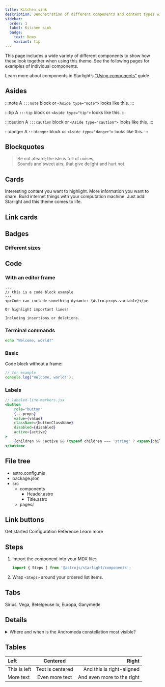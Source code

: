 ```yaml
---
title: Kitchen sink
description: Demonstration of different components and content types with this colour scheme.
sidebar:
  order: 1
  label: Kitchen sink
  badge:
    text: Demo
    variant: tip
---
```


This page includes a wide variety of different components to show how these look together when using this theme.
See the following pages for examples of individual components.

Learn more about components in Starlight’s [“Using components”](https://starlight.astro.build/components/using-components/) guide.

## Asides

:::note
A `:::note` block or `<Aside type="note">` looks like this.
:::

:::tip
A `:::tip` block or `<Aside type="tip">` looks like this.
:::

:::caution
A `:::caution` block or `<Aside type="caution">` looks like this.
:::

:::danger
A `:::danger` block or `<Aside type="danger">` looks like this.
:::

## Blockquotes

> Be not afeard; the isle is full of noises,  
> Sounds and sweet airs, that give delight and hurt not.

## Cards


<CardGrid>
	<Card title="Check this out" icon="open-book">
		Interesting content you want to highlight.
	</Card>
	<Card title="Other feature" icon="information">
		More information you want to share.
	</Card>
	<Card title="Computer stuff" icon="laptop">
		Build internet things with your computation machine.
	</Card>
	<Card title="Starlight ready" icon="starlight">
		Just add Starlight and this theme comes to life.
	</Card>
</CardGrid>

## Link cards


<LinkCard
	title="Internationalization"
	href="/guides/i18n/"
	description="Configure Starlight to support multiple languages."
/>

## Badges


<p>
	<Badge text="Note" variant="note" />
	<Badge text="Success" variant="success" />
	<Badge text="Tip" variant="tip" />
	<Badge text="Caution" variant="caution" />
	<Badge text="Danger" variant="danger" />
</p>

### Different sizes

<p>
	<Badge text="Small" size="small" />
	<Badge text="Medium" size="medium" />
	<Badge text="Large" size="large" />
</p>

## Code

### With an editor frame

```astro title="example.astro" {6} ins="insertions" del="deletions"
---
// this is a code block example
---
<p>Code can include something dynamic: {Astro.props.variable}</p>

Or highlight important lines!

Including insertions or deletions.
```

### Terminal commands

```sh
echo "Welcome, world!"
```

### Basic

Code block without a frame:

```js
// for example
console.log('Welcome, world!');
```

### Labels

```jsx {"1":5} del={"2":7-8} ins={"3":10}
// labeled-line-markers.jsx
<button
	role="button"
	{...props}
	value={value}
	className={buttonClassName}
	disabled={disabled}
	active={active}
>
	{children && !active && (typeof children === 'string' ? <span>{children}</span> : children)}
</button>
```

## File tree


<FileTree>

- astro.config.mjs
- package.json
- src
  - components
    - Header.astro
    - Title.astro
  - pages/

</FileTree>

## Link buttons


<LinkButton href="/getting-started/">Get started</LinkButton>
<LinkButton href="/reference/configuration/" variant="secondary">
	Configuration Reference
</LinkButton>
<LinkButton href="/reference/configuration/" variant="minimal" icon="external">
	Learn more
</LinkButton>

## Steps


<Steps>

1. Import the component into your MDX file:

   ```js
   import { Steps } from '@astrojs/starlight/components';
   ```

2. Wrap `<Steps>` around your ordered list items.

</Steps>

## Tabs


<Tabs>
	<TabItem label="Stars" icon="star">
		Sirius, Vega, Betelgeuse
	</TabItem>
	<TabItem label="Moons" icon="moon">
		Io, Europa, Ganymede
	</TabItem>
</Tabs>

## Details

<details>
<summary>Where and when is the Andromeda constellation most visible?</summary>

The [Andromeda constellation](<https://en.wikipedia.org/wiki/Andromeda_(constellation)>) is most visible in the night sky during the month of November at latitudes between `+90°` and `−40°`.

</details>

## Tables

| Left         |     Centered     |                      Right |
| :----------- | :--------------: | -------------------------: |
| This is left | Text is centered |  And this is right-aligned |
| More text    |  Even more text  | And even more to the right |

